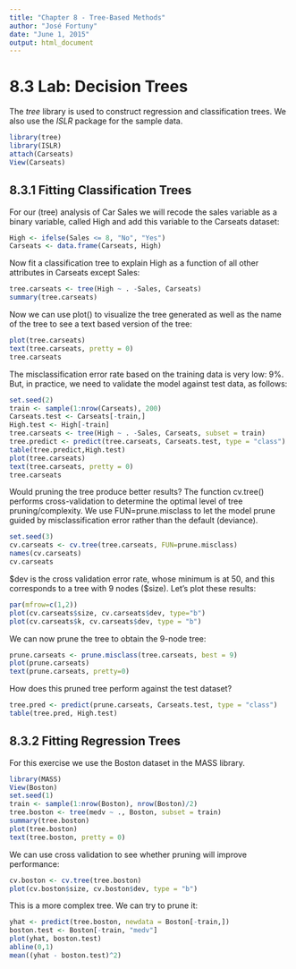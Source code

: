 ```yaml
---
title: "Chapter 8 - Tree-Based Methods"
author: "José Fortuny"
date: "June 1, 2015"
output: html_document
---
```


# 8.3 Lab: Decision Trees

The *tree* library is used to construct regression and classification trees. We also use the *ISLR* package for the sample data.

```r
library(tree)
library(ISLR)
attach(Carseats)
View(Carseats)
```

## 8.3.1 Fitting Classification Trees

For our (tree) analysis of Car Sales we will recode the sales variable as a binary variable, called High and add this variable to the Carseats dataset:

```r
High <- ifelse(Sales <= 8, "No", "Yes")
Carseats <- data.frame(Carseats, High)
```

Now fit a classification tree to explain High as a function of all other attributes in Carseats except Sales:

```r
tree.carseats <- tree(High ~ . -Sales, Carseats)
summary(tree.carseats)
```

Now we can use plot() to visualize the tree generated as well as the name of the tree to see a text based version of the tree:

```r
plot(tree.carseats)
text(tree.carseats, pretty = 0)
tree.carseats
```

The misclassification error rate based on the training data is very low: 9%. But, in practice, we need to validate the model against test data, as follows:

```r
set.seed(2)
train <- sample(1:nrow(Carseats), 200)
Carseats.test <- Carseats[-train,]
High.test <- High[-train]
tree.carseats <- tree(High ~ . -Sales, Carseats, subset = train)
tree.predict <- predict(tree.carseats, Carseats.test, type = "class")
table(tree.predict,High.test)
plot(tree.carseats)
text(tree.carseats, pretty = 0)
tree.carseats
```

Would pruning the tree produce better results? The function cv.tree() performs cross-validation to determine the optimal level of tree pruning/complexity. We use FUN=prune.misclass to let the model prune guided by misclassification error rather than the default (deviance).

```r
set.seed(3)
cv.carseats <- cv.tree(tree.carseats, FUN=prune.misclass)
names(cv.carseats)
cv.carseats
```

\$dev is the cross validation error rate, whose minimum is at 50, and this corresponds to a tree with 9 nodes (\$size). Let's plot these results:

```r
par(mfrow=c(1,2))
plot(cv.carseats$size, cv.carseats$dev, type="b")
plot(cv.carseats$k, cv.carseats$dev, type = "b")
```

We can now prune the tree to obtain the 9-node tree:

```r
prune.carseats <- prune.misclass(tree.carseats, best = 9)
plot(prune.carseats)
text(prune.carseats, pretty=0)
```

How does this pruned tree perform against the test dataset?

```r
tree.pred <- predict(prune.carseats, Carseats.test, type = "class")
table(tree.pred, High.test)
```

## 8.3.2 Fitting Regression Trees

For this exercise we use the Boston dataset in the MASS library.

```r
library(MASS)
View(Boston)
set.seed(1)
train <- sample(1:nrow(Boston), nrow(Boston)/2)
tree.boston <- tree(medv ~ ., Boston, subset = train)
summary(tree.boston)
plot(tree.boston)
text(tree.boston, pretty = 0)
```

We can use cross validation to see whether pruning will improve performance:

```r
cv.boston <- cv.tree(tree.boston)
plot(cv.boston$size, cv.boston$dev, type = "b")
```

This is a more complex tree. We can try to prune it:

```r
yhat <- predict(tree.boston, newdata = Boston[-train,])
boston.test <- Boston[-train, "medv"]
plot(yhat, boston.test)
abline(0,1)
mean((yhat - boston.test)^2)
```
